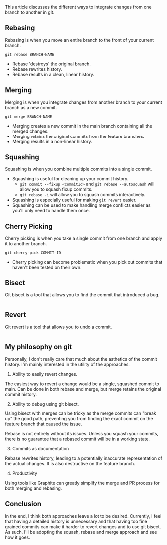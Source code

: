 This article discusses the different ways to integrate changes from one branch to another in git.

## Rebasing
Rebasing is when you move an entire branch to the front of your current branch.
```git
git rebase BRANCH-NAME
```

- Rebase 'destroys' the original branch.
- Rebase rewrites history.
- Rebase results in a clean, linear history.

## Merging
Merging is when you integrate changes from another branch to your current branch as a new commit.

```git
git merge BRANCH-NAME
```

- Merging creates a new commit in the main branch containing all the merged changes.
- Merging retains the original commits from the feature branches.
- Merging results in a non-linear history.

## Squashing
Squashing is when you combine multiple commits into a single commit.

- Squashing is useful for cleaning up your commit history.
    - `git commit --fixup <commitId>` and `git rebase --autosquash` will allow you to squash fixup commits.
    - `git rebase -i` will allow you to squash commits interactively.
- Squashing is especially useful for making `git revert` easier.
- Squashing can be used to make handling merge conflicts easier as you'll only need to handle them once.

## Cherry Picking
Cherry picking is when you take a single commit from one branch and apply it to another branch.

```git
git cherry-pick COMMIT-ID
```

- Cherry picking can become problematic when you pick out commits that haven't been tested on their own.

## Bisect
Git bisect is a tool that allows you to find the commit that introduced a bug.

```git
```

## Revert
Git revert is a tool that allows you to undo a commit.

```git
```

## My philosophy on git
Personally, I don't really care that much about the asthetics of the commit history. I'm mainly interested in the utility of the approaches.

1. Ability to easily revert changes.

The easiest way to revert a change would be a single, squashed commit to main. Can be done in both rebase and merge, but merge retains the original commit history.

2. Ability to debug using git bisect.

Using bisect with merges can be tricky as the merge commits can "break up" the good path, preventing you from finding the exact commit on the feature branch that caused the issue.

Rebase is not entirely without its issues. Unless you squash your commits, there is no guarantee that a rebased commit will be in a working state. 

3. Commits as documentation

Rebase rewrites history, leading to a potentially inaccurate representation of the actual changes. It is also destructive on the feature branch.

4. Productivity

Using tools like Graphite can greatly simplify the merge and PR process for both merging and rebasing.

## Conclusion
In the end, I think both approaches leave a lot to be desired. Currently, I feel that having a detailed history is unnecessary and that having too fine grained commits can make it harder to revert changes and to use git bisect. As such, I'll be adopting the squash, rebase and merge approach and see how it goes.